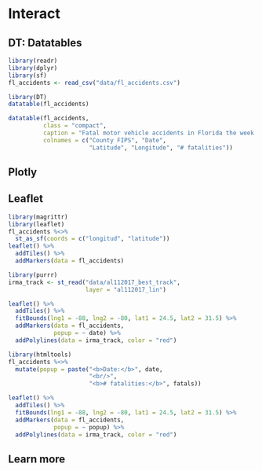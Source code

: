 # Interact

## DT: Datatables

```r
library(readr)
library(dplyr)
library(sf)
fl_accidents <- read_csv("data/fl_accidents.csv") 
```

```r
library(DT)
datatable(fl_accidents)
```


```r
datatable(fl_accidents, 
          class = "compact", 
          caption = "Fatal motor vehicle accidents in Florida the week of Hurricane Irma",
          colnames = c("County FIPS", "Date",
                       "Latitude", "Longitude", "# fatalities"))
```

## Plotly

## Leaflet

```r
library(magrittr)
library(leaflet)
fl_accidents %<>% 
  st_as_sf(coords = c("longitud", "latitude"))
leaflet() %>% 
  addTiles() %>% 
  addMarkers(data = fl_accidents)
```

```r
library(purrr)
irma_track <- st_read("data/al112017_best_track", 
                      layer = "al112017_lin") 

leaflet() %>% 
  addTiles() %>%
  fitBounds(lng1 = -88, lng2 = -80, lat1 = 24.5, lat2 = 31.5) %>% 
  addMarkers(data = fl_accidents,
             popup = ~ date) %>% 
  addPolylines(data = irma_track, color = "red")
```

```r
library(htmltools)
fl_accidents %<>% 
  mutate(popup = paste("<b>Date:</b>", date, 
                       "<br/>",
                       "<b># fatalities:</b>", fatals))

leaflet() %>% 
  addTiles() %>%
  fitBounds(lng1 = -88, lng2 = -80, lat1 = 24.5, lat2 = 31.5) %>% 
  addMarkers(data = fl_accidents,
             popup = ~ popup) %>% 
  addPolylines(data = irma_track, color = "red")
```


## Learn more
